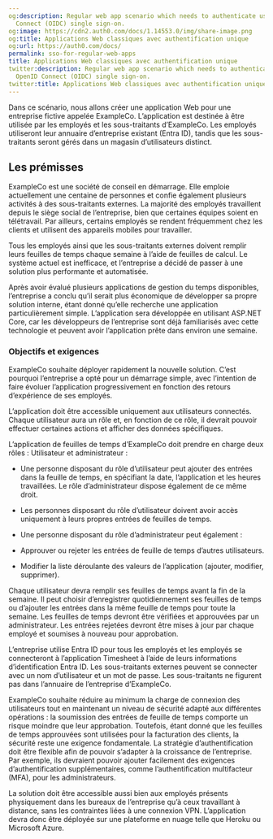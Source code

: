 ```yaml
---
og:description: Regular web app scenario which needs to authenticate users using OpenID
  Connect (OIDC) single sign-on.
og:image: https://cdn2.auth0.com/docs/1.14553.0/img/share-image.png
og:title: Applications Web classiques avec authentification unique
og:url: https://auth0.com/docs/
permalink: sso-for-regular-web-apps
title: Applications Web classiques avec authentification unique
twitter:description: Regular web app scenario which needs to authenticate users using
  OpenID Connect (OIDC) single sign-on.
twitter:title: Applications Web classiques avec authentification unique
---
```


Dans ce scénario, nous allons créer une application Web pour une entreprise fictive appelée ExampleCo. L’application est destinée à être utilisée par les employés et les sous-traitants d’ExampleCo. Les employés utiliseront leur annuaire d’entreprise existant (Entra ID), tandis que les sous-traitants seront gérés dans un magasin d’utilisateurs distinct.





## Les prémisses

ExampleCo est une société de conseil en démarrage. Elle emploie actuellement une centaine de personnes et confie également plusieurs activités à des sous-traitants externes. La majorité des employés travaillent depuis le siège social de l’entreprise, bien que certaines équipes soient en télétravail. Par ailleurs, certains employés se rendent fréquemment chez les clients et utilisent des appareils mobiles pour travailler.

Tous les employés ainsi que les sous-traitants externes doivent remplir leurs feuilles de temps chaque semaine à l’aide de feuilles de calcul. Le système actuel est inefficace, et l’entreprise a décidé de passer à une solution plus performante et automatisée.

Après avoir évalué plusieurs applications de gestion du temps disponibles, l’entreprise a conclu qu’il serait plus économique de développer sa propre solution interne, étant donné qu’elle recherche une application particulièrement simple. L’application sera développée en utilisant ASP.NET Core, car les développeurs de l’entreprise sont déjà familiarisés avec cette technologie et peuvent avoir l’application prête dans environ une semaine.

### Objectifs et exigences

ExampleCo souhaite déployer rapidement la nouvelle solution. C’est pourquoi l’entreprise a opté pour un démarrage simple, avec l’intention de faire évoluer l’application progressivement en fonction des retours d’expérience de ses employés.

L’application doit être accessible uniquement aux utilisateurs connectés. Chaque utilisateur aura un rôle et, en fonction de ce rôle, il devrait pouvoir effectuer certaines actions et afficher des données spécifiques.



L’application de feuilles de temps d’ExampleCo doit prendre en charge deux rôles : Utilisateur et administrateur :

* Une personne disposant du rôle d’utilisateur peut ajouter des entrées dans la feuille de temps, en spécifiant la date, l’application et les heures travaillées. Le rôle d’administrateur dispose également de ce même droit.
* Les personnes disposant du rôle d’utilisateur doivent avoir accès uniquement à leurs propres entrées de feuilles de temps.
* Une personne disposant du rôle d’administrateur peut également :

* Approuver ou rejeter les entrées de feuille de temps d’autres utilisateurs.
* Modifier la liste déroulante des valeurs de l’application (ajouter, modifier, supprimer).

Chaque utilisateur devra remplir ses feuilles de temps avant la fin de la semaine. Il peut choisir d’enregistrer quotidiennement ses feuilles de temps ou d’ajouter les entrées dans la même feuille de temps pour toute la semaine. Les feuilles de temps devront être vérifiées et approuvées par un administrateur. Les entrées rejetées devront être mises à jour par chaque employé et soumises à nouveau pour approbation.

L’entreprise utilise Entra ID pour tous les employés et les employés se connecteront à l’application Timesheet à l’aide de leurs informations d’identification Entra ID. Les sous-traitants externes peuvent se connecter avec un nom d’utilisateur et un mot de passe. Les sous-traitants ne figurent pas dans l’annuaire de l’entreprise d’ExampleCo.

ExampleCo souhaite réduire au minimum la charge de connexion des utilisateurs tout en maintenant un niveau de sécurité adapté aux différentes opérations : la soumission des entrées de feuille de temps comporte un risque moindre que leur approbation. Toutefois, étant donné que les feuilles de temps approuvées sont utilisées pour la facturation des clients, la sécurité reste une exigence fondamentale. La stratégie d’authentification doit être flexible afin de pouvoir s’adapter à la croissance de l’entreprise. Par exemple, ils devraient pouvoir ajouter facilement des exigences d’authentification supplémentaires, comme l’authentification multifacteur (MFA), pour les administrateurs.

La solution doit être accessible aussi bien aux employés présents physiquement dans les bureaux de l’entreprise qu’à ceux travaillant à distance, sans les contraintes liées à une connexion VPN. L’application devra donc être déployée sur une plateforme en nuage telle que Heroku ou Microsoft Azure.